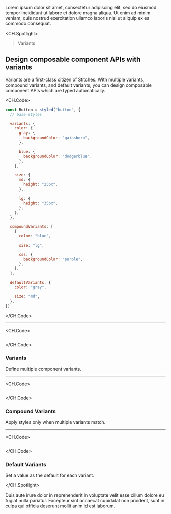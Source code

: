 
Lorem ipsum dolor sit amet, consectetur adipiscing elit, sed do eiusmod tempor incididunt ut labore et dolore magna aliqua. Ut enim ad minim veniam, quis nostrud exercitation ullamco laboris nisi ut aliquip ex ea commodo consequat.

<CH.Spotlight>

> Variants

## Design composable component APIs with variants

Variants are a first-class citizen of Stitches. With multiple variants, compound variants, and default variants, you can design composable component APIs which are typed automatically.

<CH.Code>

```js
const Button = styled("button", {
  // base styles

  variants: {
    color: {
      gray: {
        backgroundColor: "gainsboro",
      },

      blue: {
        backgroundColor: "dodgerblue",
      },
    },

    size: {
      md: {
        height: "25px",
      },

      lg: {
        height: "35px",
      },
    },
  },

  compoundVariants: [
    {
      color: "blue",

      size: "lg",

      css: {
        backgroundColor: "purple",
      },
    },
  ],

  defaultVariants: {
    color: "gray",

    size: "md",
  },
})
```

</CH.Code>

---

<CH.Code>

```js focus=4:24

```

</CH.Code>

### Variants

Define multiple component variants.

---

<CH.Code>

```js focus=26:36

```

</CH.Code>

### Compound Variants

Apply styles only when multiple variants match.

---

<CH.Code>

```js focus=38:42

```

</CH.Code>

### Default Variants

Set a value as the default for each variant.

</CH.Spotlight>

Duis aute irure dolor in reprehenderit in voluptate velit esse cillum dolore eu fugiat nulla pariatur. Excepteur sint occaecat cupidatat non proident, sunt in culpa qui officia deserunt mollit anim id est laborum.
